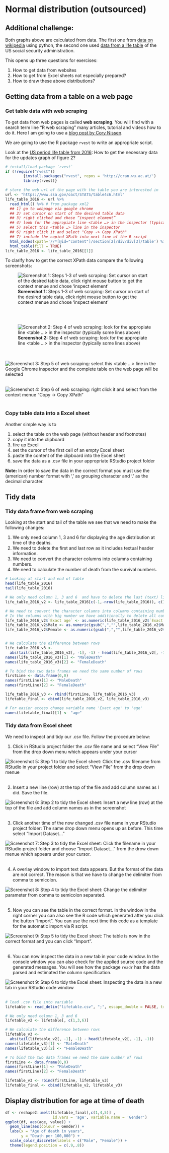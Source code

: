 # Normal distribution (outsourced)

## Additional challenge:

Both graphs above are calculated from data. The first one from [data on wikipedia](https://en.wikipedia.org/wiki/Lists_of_deaths_by_year) using python, the second one used [data from a life table](https://www.ssa.gov/oact/STATS/table4c6_2013.html) of the US social security administration.

This opens up three questions for exercises:

1. How to get data from websites 
2. How to get from Excel sheets not especially prepared?
2. How to draw these above distributions?


## Getting data from a table on a web page

### Get table data with web scraping

To get data from web pages is called **web scraping**. You will find with a search term line "R web scraping" many articles, tutorial and videos how to do it. Here I am going to use a [blog post by Cory Nissen](http://blog.corynissen.com/2015/01/using-rvest-to-scrape-html-table.html). 

We are going to use the R package `rvest` to write an appropriate script. 

Look at the [US period life table from 2016](https://www.ssa.gov/oact/STATS/table4c6.html): How to get the necessary data for the updates graph of figure 2?




```r
# install/load package `rvest`
if (!require("rvest"))
        {install.packages("rvest", repos = 'http://cran.wu.ac.at/')
        library(rvest)}

# store the web url of the page with the table you are interested in
url <- "https://www.ssa.gov/oact/STATS/table4c6.html"
life_table_2016 <- url %>%
  read_html() %>% # from package xml2
  ## 1) go to webpage via google chrome
  ## 2) set cursor on start of the desired table data
  ## 3) right clicked and chose “inspect element”
  ## 4) look for the appropiate line <table …> in the inspector (typically some lines above)
  ## 5) select this <table …> line in the inspector
  ## 6) right click it and select "Copy -> Copy XPath"
  ## 7) include the copied XPath into next line of the R script
  html_nodes(xpath='//*[@id="content"]/section[2]/div/div[3]/table') %>%
  html_table(fill = TRUE)
life_table_2016 <- life_table_2016[[1]]
```

To clarify how to get the correct XPath data compare the following screenshots:

![**Screenshot 1:** Steps 1-3 of web scraping: Set cursor on start of the desired table data, click right mouse button to get the context menue and chose 'inspect element' ](img/Webscrape/Webscrape-1-min.png)

<br /><br />

![**Screenshot 2:** Step 4 of web scraping: look for the appropiate line <table …> in the inspector (typically some lines above)](img/Webscrape/Webscrape-2-min.png)

<br /><br />
![**Screenshot 3:** Step 5 of web scraping: select this <table …> line in the Google Chrome inspector and the complete table on the web page will be selected](img/Webscrape/Webscrape-3-min.png)
<br /><br />

![**Screenshot 4:** Step 6 of web scraping: right click it and select from the context menue "Copy -> Copy XPath"](img/Webscrape/Webscrape-4-min.png)
<br /><br />

### Copy table data into a Excel sheet

Another simple way is to 

1. select the table on the web page (without header and footnotes)
2. copy it into the clipboard
3. fire up Excel
4. set the cursor of the first cell of an empty Excel sheet
5. paste the content of the clipboard into the Excel sheet
6. save the data as a .csv file in your appropriate RStudio project folder

<div class="alert alert-info" role="alert">
**Note:** In order to save the data in the correct format you must use the (american) number format with ',' as grouping character and '.' as the decimal character.
</div>



## Tidy data

### Tidy data frame from web scraping

Looking at the start and tail of the table we see that we need to make the following changes:

1) We only need column 1, 3 and 6 for displaying the age distribution at time of the deaths. 
2) We need to delete the first and last row as it includes textual header information.
3) We need to convert the character columns into columns containing numbers.
3) We need to calculate the number of death from the survival numbers.

```r
# Looking at start and end of table
head(life_table_2016)
tail(life_table_2016)

# We only need column 1, 3 and 6  and have to delete the last (text) line
life_table_2016_v2 <- life_table_2016[c(-1,-nrow(life_table_2016)), c(1,3,6)]

# We need to convert the character columns into columns containing numbers
# In the columns with big number we have additionally to delete all commas from the strings
life_table_2016_v2$`Exact age` <- as.numeric(life_table_2016_v2$`Exact age`)
life_table_2016_v2$Male <- as.numeric(gsub(",","",life_table_2016_v2$Male))
life_table_2016_v2$Female <- as.numeric(gsub(",","",life_table_2016_v2$Female))


# We calculate the difference between rows
life_table_2016_v3 <-
  abs(tail(life_table_2016_v2[, -1], -1) - head(life_table_2016_v2[, -1], -1))
names(life_table_2016_v3)[1] <- "MaleDeath"
names(life_table_2016_v3)[2] <- "FemaleDeath"

# To bind the two data frames we need the same number of rows
firstLine <- data.frame(0,0)
names(firstLine)[1] <- "MaleDeath"
names(firstLine)[2] <- "FemaleDeath"

life_table_2016_v3 <- rbind(firstLine, life_table_2016_v3)
lifetable_final <- cbind(life_table_2016_v2, life_table_2016_v3)

# For easier access change variable name 'Exact age' to 'age'
names(lifetable_final)[1] <- "age" 
```


### Tidy data from Excel sheet

We need to inspect and tidy our .csv file. Follow the procedure below:

1) Click in RStudio project folder the .csv file name and select "View File" from the drop down menu which appears under your cursor

![**Screenshot 5:** Step 1 to tidy the Excel sheet: Click the .csv filename from RStudio in your project folder and select "View File" from the drop down menue](img/Lifetable/Lifetable-1-min.png)
<br /><br />

2) Insert a new line (row) at the top of the file and add column names as I did. Save the file.

![**Screenshot 6:** Step 2 to tidy the Excel sheet: Insert a new line (row) at the top of the file and add column names as in the screenshot](img/Lifetable/Lifetable-2-min.png)
<br /><br />

3) Click another time of the now changed .csv file name in your RStudio project folder: The same drop down menu opens up as before. This time select "Import Dataset…"

![**Screenshot 7:** Step 3 to tidy the Excel sheet: Click the filename in your RStudio project folder and choose "Import Dataset…" from the drow down menue which appears under your cursor.](img/Lifetable/Lifetable-3-min.png)
<br /><br />

4) A overlay window to import text data appears. But the format of the data are not correct. The reason is that we have to change the delimiter from comma to semicolon.

![**Screenshot 8:** Step 4 to tidy the Excel sheet: Change the delimiter parameter from comma to semicolon separated.](img/Lifetable/Lifetable-4-min.png)
<br /><br />

5) Now you can see the table in the correct format. In the window in the right corner you can also see the R code which generated after you click the button "Import". You can use the next time this code as a template for the automatic import via R script.

![**Screenshot 9:** Step 5 to tidy the Excel sheet: The table is now in the correct format and you can click "Import".](img/Lifetable/Lifetable-5-min.png)
<br /><br />

6) You can now inspect the data in a new tab in your code window. In the console window you can also check for the applied source code and the generated messages. You will see how the package `readr` has the data parsed and estimated the column specification.

![**Screenshot 9:** Step 6 to tidy the Excel sheet: Inspecting the data in a new tab in your RStudio code window](img/Lifetable/Lifetable-6-min.png)
<br /><br />


```r
# load .csv file into variable
lifetable <- read_delim("lifetable.csv", ";", escape_double = FALSE, trim_ws = TRUE)

# We only need column 1, 3 and 6
lifetable_v2 <- lifetable[, c(1,3,6)]

# We calculate the difference between rows
lifetable_v3 <-
  abs(tail(lifetable_v2[, -1], -1) - head(lifetable_v2[, -1], -1))
names(lifetable_v3)[1] <- "MaleDeath"
names(lifetable_v3)[2] <- "FemaleDeath"

# To bind the two data frames we need the same number of rows
firstLine <- data.frame(0,0)
names(firstLine)[1] <- "MaleDeath"
names(firstLine)[2] <- "FemaleDeath"

lifetable_v3 <- rbind(firstLine, lifetable_v3)
lifetable_final <- cbind(lifetable_v2, lifetable_v3)
```




## Display distribution for age at time of death

```r
df <- reshape2::melt(lifetable_final[,c(1,4,5)] ,  
                     id.vars = 'age', variable.name = 'Gender')
ggplot(df, aes(age, value)) + 
  geom_line(aes(colour = Gender)) +
  labs(x = "Age of death in years",
       y = "Death per 100,000") +
  scale_color_discrete(labels = c("Male", "Female")) +
  theme(legend.position = c(.9,.8))

```

